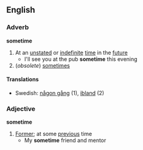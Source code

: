 ==English==
===Adverb===
'''sometime'''
#At an [[unstated]] or [[indefinite]] [[time]] in the [[future]]
#* I'll see you at the pub '''sometime''' this evening
#(''obsolete'') [[sometimes]]

====Translations====
*Swedish: [[någon gång]] (1), [[ibland]] (2)

===Adjective===
'''sometime'''
#[[Former]]; at some [[previous]] time
#* My '''sometime''' friend and mentor